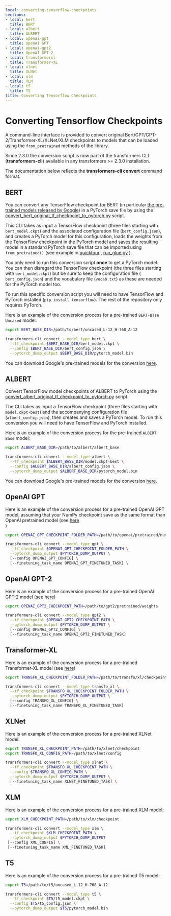 ```yaml
---
local: converting-tensorflow-checkpoints
sections:
- local: bert
  title: BERT
- local: albert
  title: ALBERT
- local: openai-gpt
  title: OpenAI GPT
- local: openai-gpt2
  title: OpenAI GPT-2
- local: transformerxl
  title: Transformer-XL
- local: xlnet
  title: XLNet
- local: xlm
  title: XLM
- local: t5
  title: T5
title: Converting Tensorflow Checkpoints
---
```

<script>
</script>
<!--Copyright 2020 The HuggingFace Team. All rights reserved.

Licensed under the Apache License, Version 2.0 (the "License"); you may not use this file except in compliance with
the License. You may obtain a copy of the License at

http://www.apache.org/licenses/LICENSE-2.0

Unless required by applicable law or agreed to in writing, software distributed under the License is distributed on
an "AS IS" BASIS, WITHOUT WARRANTIES OR CONDITIONS OF ANY KIND, either express or implied. See the License for the
specific language governing permissions and limitations under the License.
-->

<h1 id="converting-tensorflow-checkpoints">Converting Tensorflow Checkpoints</h1>

A command-line interface is provided to convert original Bert/GPT/GPT-2/Transformer-XL/XLNet/XLM checkpoints to models
that can be loaded using the `from_pretrained` methods of the library.

<Tip>

Since 2.3.0 the conversion script is now part of the transformers CLI (**transformers-cli**) available in any
transformers >= 2.3.0 installation.

The documentation below reflects the **transformers-cli convert** command format.

</Tip>

<h2 id="bert">BERT</h2>

You can convert any TensorFlow checkpoint for BERT (in particular [the pre-trained models released by Google](https://github.com/google-research/bert#pre-trained-models)) in a PyTorch save file by using the
[convert_bert_original_tf_checkpoint_to_pytorch.py](https://github.com/huggingface/transformers/tree/master/src/transformers/models/bert/convert_bert_original_tf_checkpoint_to_pytorch.py) script.

This CLI takes as input a TensorFlow checkpoint (three files starting with `bert_model.ckpt`) and the associated
configuration file (`bert_config.json`), and creates a PyTorch model for this configuration, loads the weights from
the TensorFlow checkpoint in the PyTorch model and saves the resulting model in a standard PyTorch save file that can
be imported using `from_pretrained()` (see example in [quicktour](quicktour) , [run_glue.py](https://github.com/huggingface/transformers/tree/master/examples/pytorch/text-classification/run_glue.py) ).

You only need to run this conversion script **once** to get a PyTorch model. You can then disregard the TensorFlow
checkpoint (the three files starting with `bert_model.ckpt`) but be sure to keep the configuration file (\
`bert_config.json`) and the vocabulary file (`vocab.txt`) as these are needed for the PyTorch model too.

To run this specific conversion script you will need to have TensorFlow and PyTorch installed (`pip install tensorflow`). The rest of the repository only requires PyTorch.

Here is an example of the conversion process for a pre-trained `BERT-Base Uncased` model:

```bash
export BERT_BASE_DIR=/path/to/bert/uncased_L-12_H-768_A-12

transformers-cli convert --model_type bert \
  --tf_checkpoint $BERT_BASE_DIR/bert_model.ckpt \
  --config $BERT_BASE_DIR/bert_config.json \
  --pytorch_dump_output $BERT_BASE_DIR/pytorch_model.bin
```

You can download Google's pre-trained models for the conversion [here](https://github.com/google-research/bert#pre-trained-models).

<h2 id="albert">ALBERT</h2>

Convert TensorFlow model checkpoints of ALBERT to PyTorch using the
[convert_albert_original_tf_checkpoint_to_pytorch.py](https://github.com/huggingface/transformers/tree/master/src/transformers/models/albert/convert_albert_original_tf_checkpoint_to_pytorch.py) script.

The CLI takes as input a TensorFlow checkpoint (three files starting with `model.ckpt-best`) and the accompanying
configuration file (`albert_config.json`), then creates and saves a PyTorch model. To run this conversion you will
need to have TensorFlow and PyTorch installed.

Here is an example of the conversion process for the pre-trained `ALBERT Base` model:

```bash
export ALBERT_BASE_DIR=/path/to/albert/albert_base

transformers-cli convert --model_type albert \
  --tf_checkpoint $ALBERT_BASE_DIR/model.ckpt-best \
  --config $ALBERT_BASE_DIR/albert_config.json \
  --pytorch_dump_output $ALBERT_BASE_DIR/pytorch_model.bin
```

You can download Google's pre-trained models for the conversion [here](https://github.com/google-research/albert#pre-trained-models).

<h2 id="openai-gpt">OpenAI GPT</h2>

Here is an example of the conversion process for a pre-trained OpenAI GPT model, assuming that your NumPy checkpoint
save as the same format than OpenAI pretrained model (see [here](https://github.com/openai/finetune-transformer-lm)\
)

```bash
export OPENAI_GPT_CHECKPOINT_FOLDER_PATH=/path/to/openai/pretrained/numpy/weights

transformers-cli convert --model_type gpt \
  --tf_checkpoint $OPENAI_GPT_CHECKPOINT_FOLDER_PATH \
  --pytorch_dump_output $PYTORCH_DUMP_OUTPUT \
  [--config OPENAI_GPT_CONFIG] \
  [--finetuning_task_name OPENAI_GPT_FINETUNED_TASK] \
```

<h2 id="openai-gpt2">OpenAI GPT-2</h2>

Here is an example of the conversion process for a pre-trained OpenAI GPT-2 model (see [here](https://github.com/openai/gpt-2))

```bash
export OPENAI_GPT2_CHECKPOINT_PATH=/path/to/gpt2/pretrained/weights

transformers-cli convert --model_type gpt2 \
  --tf_checkpoint $OPENAI_GPT2_CHECKPOINT_PATH \
  --pytorch_dump_output $PYTORCH_DUMP_OUTPUT \
  [--config OPENAI_GPT2_CONFIG] \
  [--finetuning_task_name OPENAI_GPT2_FINETUNED_TASK]
```

<h2 id="transformerxl">Transformer-XL</h2>

Here is an example of the conversion process for a pre-trained Transformer-XL model (see [here](https://github.com/kimiyoung/transformer-xl/tree/master/tf#obtain-and-evaluate-pretrained-sota-models))

```bash
export TRANSFO_XL_CHECKPOINT_FOLDER_PATH=/path/to/transfo/xl/checkpoint

transformers-cli convert --model_type transfo_xl \
  --tf_checkpoint $TRANSFO_XL_CHECKPOINT_FOLDER_PATH \
  --pytorch_dump_output $PYTORCH_DUMP_OUTPUT \
  [--config TRANSFO_XL_CONFIG] \
  [--finetuning_task_name TRANSFO_XL_FINETUNED_TASK]
```

<h2 id="xlnet">XLNet</h2>

Here is an example of the conversion process for a pre-trained XLNet model:

```bash
export TRANSFO_XL_CHECKPOINT_PATH=/path/to/xlnet/checkpoint
export TRANSFO_XL_CONFIG_PATH=/path/to/xlnet/config

transformers-cli convert --model_type xlnet \
  --tf_checkpoint $TRANSFO_XL_CHECKPOINT_PATH \
  --config $TRANSFO_XL_CONFIG_PATH \
  --pytorch_dump_output $PYTORCH_DUMP_OUTPUT \
  [--finetuning_task_name XLNET_FINETUNED_TASK] \
```

<h2 id="xlm">XLM</h2>

Here is an example of the conversion process for a pre-trained XLM model:

```bash
export XLM_CHECKPOINT_PATH=/path/to/xlm/checkpoint

transformers-cli convert --model_type xlm \
  --tf_checkpoint $XLM_CHECKPOINT_PATH \
  --pytorch_dump_output $PYTORCH_DUMP_OUTPUT
 [--config XML_CONFIG] \
 [--finetuning_task_name XML_FINETUNED_TASK]
```

<h2 id="t5">T5</h2>

Here is an example of the conversion process for a pre-trained T5 model:

```bash
export T5=/path/to/t5/uncased_L-12_H-768_A-12

transformers-cli convert --model_type t5 \
  --tf_checkpoint $T5/t5_model.ckpt \
  --config $T5/t5_config.json \
  --pytorch_dump_output $T5/pytorch_model.bin
```
